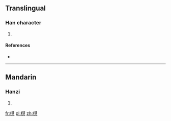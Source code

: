 ==Translingual==

===Han character===
{{Han char|rn=75|rad=木|as=15|sn=19|four=|canj=DQJP}}

# {{defn|Han|sort=木15}}

====References====
* {{Han ref|kx=0560.140|dkj=15807|hdz=21311.140|uh=6AD8|ud=27352}}

----

==Mandarin==

===Hanzi===
{{cmn-hanzi|pin=[[huì]] ([[hui4]])|wg=hui<sup>4</sup>}}

# {{defn|lang=cmn|sort=木15}}

[[fr:櫘]]
[[pl:櫘]]
[[zh:櫘]]